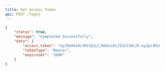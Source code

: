 ```yaml
---
title: Get Access Token
api: POST /login
---
```


<ParamField body="email" type="string" required />
<ParamField body="password" type="string" required />

<ResponseExample>

```json
{
	"status": true,
	"message": "Completed Successfully",
	"data": {
		"access_token": "eyJ0eXAiOiJKV1QiLCJhbGciOiJIUzI1NiJ9.eyJpc3MiOiJodHRwczovL3NhZmUtbG9ja2VyLWFwaS50ZXN0L2FwaS92MS9sb2dpbiIsImlhdCI6MTczMDM4MzU0NSwiZXhwIjoxNzMwMzg3MTQ1LCJuYmYiOjE3MzAzODM1NDUsImp0aSI6Inc4d0NUUnA4T1JXYTN6Q2ciLCJzdWIiOiIxNSIsInBydiI6IjIzYmQ1Yzg5NDlmNjAwYWRiMzllNzAxYzQwMDg3MmRiN2E1OTc2ZjcifQ.npF8PJlkal1V_NUidqpMI0YN3omslpLRsOHFbARt5Sg",
		"tokenType": "Bearer",
		"expiresAt": "3600"
	}
}
```

</ResponseExample>
